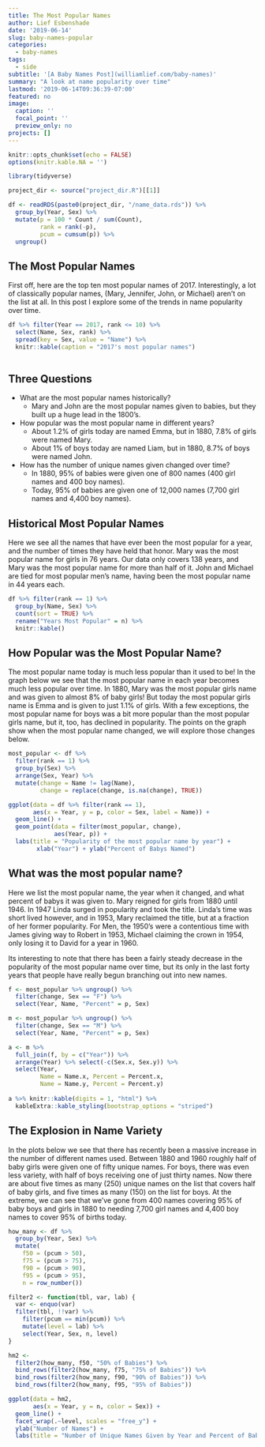 ```yaml
---
title: The Most Popular Names
author: Lief Esbenshade
date: '2019-06-14'
slug: baby-names-popular
categories:
  - baby-names
tags:
  - side
subtitle: '[A Baby Names Post](williamlief.com/baby-names)'
summary: "A look at name popularity over time"
lastmod: '2019-06-14T09:36:39-07:00'
featured: no
image:
  caption: ''
  focal_point: ''
  preview_only: no
projects: []
---
```



```r
knitr::opts_chunk$set(echo = FALSE)
options(knitr.kable.NA = '')

library(tidyverse)

project_dir <- source("project_dir.R")[[1]]

df <- readRDS(paste0(project_dir, "/name_data.rds")) %>% 
  group_by(Year, Sex) %>% 
  mutate(p = 100 * Count / sum(Count), 
         rank = rank(-p),
         pcum = cumsum(p)) %>% 
  ungroup()
```

## The Most Popular Names 

First off, here are the top ten most popular names of 2017. Interestingly, a lot of classically popular names, (Mary, Jennifer, John, or Michael) aren't on the list at all. In this post I explore some of the trends in name popularity over time.  

```r

df %>% filter(Year == 2017, rank <= 10) %>% 
  select(Name, Sex, rank) %>% 
  spread(key = Sex, value = "Name") %>% 
  knitr::kable(caption = "2017's most popular names")
    
```


## Three Questions

* What are the most popular names historically?
    - Mary and John are the most popular names given to babies, but they built up a huge lead in the 1800's. 
* How popular was the most popular name in different years? 
    - About 1.2\% of girls today are named Emma, but in 1880, 7.8\% of girls were named Mary.
    - About 1\% of boys today are named Liam, but in 1880, 8.7\% of boys were named John.
* How has the number of unique names given changed over time? 
    - In 1880, 95\% of babies were given one of 800 names (400 girl names and 400 boy names).
    - Today, 95\% of babies are given one of 12,000 names (7,700 girl names and 4,400 boy names).

## Historical Most Popular Names

Here we see all the names that have ever been the most popular for a year, and the number of times they have held that honor. Mary was the most popular name for girls in 76 years. Our data only covers 138 years, and Mary was the most popular name for more than half of it. John and Michael are tied for most popular men's name, having been the most popular name in 44 years each. 

```r

df %>% filter(rank == 1) %>% 
  group_by(Name, Sex) %>%  
  count(sort = TRUE) %>% 
  rename("Years Most Popular" = n) %>% 
  knitr::kable()

```


## How Popular was the Most Popular Name?

The most popular name today is much less popular than it used to be! In the graph below we see that the most popular name in each year becomes much less popular over time. In 1880, Mary was the most popular girls name and was given to almost 8\% of baby girls! But today the most popular girls name is Emma and is given to just 1.1\% of girls. With a few exceptions, the most popular name for boys was a bit more popular than the most popular girls name, but it, too, has declined in popularity. The points on the graph show when the most popular name changed, we will explore those changes below.

```r

most_popular <- df %>% 
  filter(rank == 1) %>% 
  group_by(Sex) %>% 
  arrange(Sex, Year) %>% 
  mutate(change = Name != lag(Name), 
         change = replace(change, is.na(change), TRUE))

ggplot(data = df %>% filter(rank == 1), 
       aes(x = Year, y = p, color = Sex, label = Name)) +
  geom_line() +
  geom_point(data = filter(most_popular, change), 
             aes(Year, p)) +
  labs(title = "Popularity of the most popular name by year") +
        xlab("Year") + ylab("Percent of Babys Named")

```

## What was the most popular name?

Here we list the most popular name, the year when it changed, and what percent of babys it was given to. Mary reigned for girls from 1880 until 1946. In 1947 Linda surged in popularity and took the title. Linda's time was short lived however, and in 1953, Mary reclaimed the title, but at a fraction of her former popularity. For Men, the 1950's were a contentious time with James giving way to Robert in 1953, Michael claiming the crown in 1954, only losing it to David for a year in 1960. 

Its interesting to note that there has been a fairly steady decrease in the popularity of the most popular name over time, but its only in the last forty years that people have really begun branching out into new names.

```r

f <- most_popular %>% ungroup() %>% 
  filter(change, Sex == "F") %>% 
  select(Year, Name, "Percent" = p, Sex) 

m <- most_popular %>% ungroup() %>% 
  filter(change, Sex == "M") %>% 
  select(Year, Name, "Percent" = p, Sex) 

a <- m %>% 
  full_join(f, by = c("Year")) %>% 
  arrange(Year) %>% select(-c(Sex.x, Sex.y)) %>% 
  select(Year, 
         Name = Name.x, Percent = Percent.x,
         Name = Name.y, Percent = Percent.y)
  
a %>% knitr::kable(digits = 1, "html") %>% 
  kableExtra::kable_styling(bootstrap_options = "striped")

```

 

## The Explosion in Name Variety

In the plots below we see that there has recently been a massive increase in the number of different names used. Between 1880 and 1960 roughly half of baby girls were given one of fifty unique names. For boys, there was even less variety, with half of boys receiving one of just thirty names. Now there are about five times as many (250) unique names on the list that covers half of baby girls, and five times as many (150) on the list for boys. At the extreme, we can see that we've gone from 400 names covering 95\% of baby boys and girls in 1880 to needing 7,700 girl names and 4,400 boy names to cover 95\% of births today. 

```r
how_many <- df %>% 
  group_by(Year, Sex) %>% 
  mutate(
    f50 = (pcum > 50), 
    f75 = (pcum > 75), 
    f90 = (pcum > 90), 
    f95 = (pcum > 95), 
    n = row_number())

filter2 <- function(tbl, var, lab) {
  var <- enquo(var)
  filter(tbl, !!var) %>% 
    filter(pcum == min(pcum)) %>% 
    mutate(level = lab) %>% 
    select(Year, Sex, n, level) 
}

hm2 <-
  filter2(how_many, f50, "50% of Babies") %>% 
  bind_rows(filter2(how_many, f75, "75% of Babies")) %>% 
  bind_rows(filter2(how_many, f90, "90% of Babies")) %>% 
  bind_rows(filter2(how_many, f95, "95% of Babies"))

ggplot(data = hm2, 
       aes(x = Year, y = n, color = Sex)) +
  geom_line() +
  facet_wrap(.~level, scales = "free_y") +
  ylab("Number of Names") +
  labs(title = "Number of Unique Names Given by Year and Percent of Babies")

```


